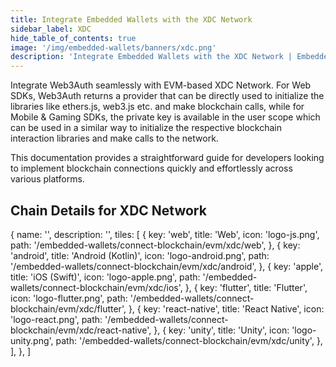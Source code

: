 ```yaml
---
title: Integrate Embedded Wallets with the XDC Network
sidebar_label: XDC
hide_table_of_contents: true
image: '/img/embedded-wallets/banners/xdc.png'
description: 'Integrate Embedded Wallets with the XDC Network | Embedded Wallets'
---
```



<SEO
  title="Integrate Embedded Wallets with the XDC Network"
  description="Integrate Embedded Wallets with the XDC Network | Embedded Wallets"
  image="https://docs.metamask.io/img/embedded-wallets/banners/xdc.png"
  slug="/embedded-wallets/connect-blockchain/evm/xdc"
/>

Integrate Web3Auth seamlessly with EVM-based XDC Network. For Web SDKs, Web3Auth returns a provider that can be directly used to initialize the libraries like ethers.js, web3.js etc. and make blockchain calls, while for Mobile & Gaming SDKs, the private key is available in the user scope which can be used in a similar way to initialize the respective blockchain interaction libraries and make calls to the network.

This documentation provides a straightforward guide for developers looking to implement blockchain connections quickly and effortlessly across various platforms.

## Chain Details for XDC Network

<ChainDetailsXDC />

  {
    name: '',
    description: '',
    tiles: [
      {
        key: 'web',
        title: 'Web',
        icon: 'logo-js.png',
        path: '/embedded-wallets/connect-blockchain/evm/xdc/web',
      },
      {
        key: 'android',
        title: 'Android (Kotlin)',
        icon: 'logo-android.png',
        path: '/embedded-wallets/connect-blockchain/evm/xdc/android',
      },
      {
        key: 'apple',
        title: 'iOS (Swift)',
        icon: 'logo-apple.png',
        path: '/embedded-wallets/connect-blockchain/evm/xdc/ios',
      },
      {
        key: 'flutter',
        title: 'Flutter',
        icon: 'logo-flutter.png',
        path: '/embedded-wallets/connect-blockchain/evm/xdc/flutter',
      },
      {
        key: 'react-native',
        title: 'React Native',
        icon: 'logo-react.png',
        path: '/embedded-wallets/connect-blockchain/evm/xdc/react-native',
      },
      {
        key: 'unity',
        title: 'Unity',
        icon: 'logo-unity.png',
        path: '/embedded-wallets/connect-blockchain/evm/xdc/unity',
      },
    ],
  },
]

<Tiles tileGroups={XDC} />
